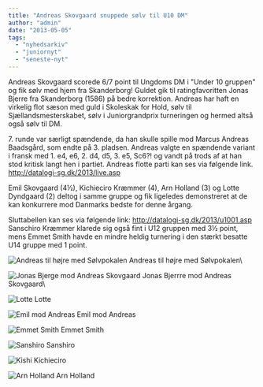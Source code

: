 ```yaml
---
title: "Andreas Skovgaard snuppede sølv til U10 DM"
author: "admin"
date: "2013-05-05"
tags: 
  - "nyhedsarkiv"
  - "juniornyt"
  - "seneste-nyt"
---
```


Andreas Skovgaard scorede 6/7 point til Ungdoms DM i "Under 10 gruppen" og fik sølv med hjem fra Skanderborg! Guldet gik til ratingfavoritten Jonas Bjerre fra Skanderborg (1586) på bedre korrektion. Andreas har haft en virkelig flot sæson med guld i Skoleskak for Hold, sølv til Sjællandsmesterskabet, sølv i Juniorgrandprix turneringen og hermed altså også sølv til DM.

7\. runde var særligt spændende, da han skulle spille mod Marcus Andreas Baadsgård, som endte på 3. pladsen. Andreas valgte en spændende variant i fransk med 1. e4, e6, 2. d4, d5, 3. e5, Sc6?! og vandt på trods af at han stod kritisk langt hen i partiet. Andreas flotte parti kan ses via følgende link. http://datalogi-sg.dk/2013/live.asp

Emil Skovgaard (4½), Kichieciro Kræmmer (4), Arn Holland (3) og Lotte Dyndgaard (2) deltog i samme gruppe og fik ligeledes demonstreret at de kan konkurrere mod Danmarks bedste for denne årgang.

Sluttabellen kan ses via følgende link: http://datalogi-sg.dk/2013/u1001.asp Sanschiro Kræmmer klarede sig også fint i U12 gruppen med 3½ point, mens Emmet Smith havde en mindre heldig turnering i den stærkt besatte U14 gruppe med 1 point.

![Andreas til højre med Sølvpokalen](/images/sølv-til-DM-300x199.jpg) Andreas til højre med Sølvpokalen\

![Jonas Bjerge mod Andreas Skovgaard](/images/Jonas-Bjerge-mod-Andreas-Skovgaard-300x199.jpg) Jonas Bjerrre mod Andreas Skovgaard\

![Lotte](/images/Lotte2-200x300.jpg) Lotte

![Emil mod Andreas](/images/Emil-mod-Andreas-300x199.jpg) Emil mod Andreas

![Emmet Smith](/images/Emmet-Smith-200x300.jpg) Emmet Smith

![Sanshiro](/images/Sanshiro-200x300.jpg) Sanshiro

![Kishi](/images/Kishiro-200x300.jpg) Kichieciro

![Arn Holland](/images/Arn-Holland-200x300.jpg) Arn Holland
